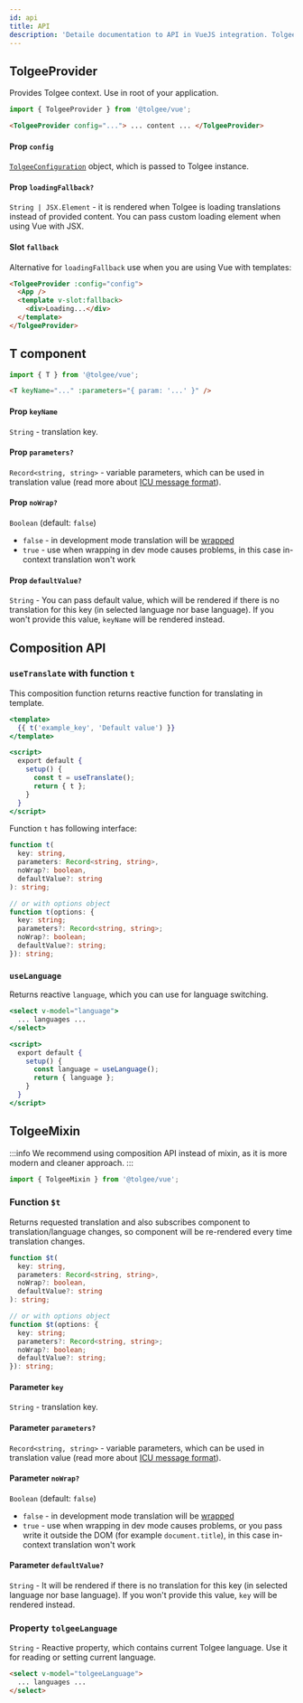 ```yaml
---
id: api
title: API
description: 'Detaile documentation to API in VueJS integration. TolgeeProvider​ Provides Tolgee context. Use in root of your application.'
---
```


## TolgeeProvider

Provides Tolgee context. Use in root of your application.

```js
import { TolgeeProvider } from '@tolgee/vue';
```

```html
<TolgeeProvider config="..."> ... content ... </TolgeeProvider>
```

#### Prop `config`

[`TolgeeConfiguration`](/docs/sdk/configuration) object, which is passed to Tolgee instance.

#### Prop `loadingFallback?`

`String | JSX.Element` - it is rendered when Tolgee is loading translations instead of provided content.
You can pass custom loading element when using Vue with JSX.

#### Slot `fallback`

Alternative for `loadingFallback` use when you are using Vue with templates:

```html
<TolgeeProvider :config="config">
  <App />
  <template v-slot:fallback>
    <div>Loading...</div>
  </template>
</TolgeeProvider>
```

## T component

```js
import { T } from '@tolgee/vue';
```

```html
<T keyName="..." :parameters="{ param: '...' }" />
```

#### Prop `keyName`

`String` - translation key.

#### Prop `parameters?`

`Record<string, string>` - variable parameters, which can be used in translation value
(read more about [ICU message format](/docs/sdk/../icu-message-format)).

#### Prop `noWrap?`

`Boolean` (default: `false`)

- `false` - in development mode translation will be [wrapped](/docs/sdk/wrapping)
- `true` - use when wrapping in dev mode causes problems, in this case in-context translation won't work

#### Prop `defaultValue?`

`String` - You can pass default value, which will be rendered if there is no translation
for this key (in selected language nor base language). If you won't provide this value, `keyName` will be rendered instead.

## Composition API

### `useTranslate` with function `t`

This composition function returns reactive function for translating in template.

```jsx
<template>
  {{ t('example_key', 'Default value') }}
</template>

<script>
  export default {
    setup() {
      const t = useTranslate();
      return { t };
    }
  }
</script>
```

Function `t` has following interface:

```ts
function t(
  key: string,
  parameters: Record<string, string>,
  noWrap?: boolean,
  defaultValue?: string
): string;

// or with options object
function t(options: {
  key: string;
  parameters?: Record<string, string>;
  noWrap?: boolean;
  defaultValue?: string;
}): string;
```

### `useLanguage`

Returns reactive `language`, which you can use for language switching.

```jsx
<select v-model="language">
  ... languages ...
</select>

<script>
  export default {
    setup() {
      const language = useLanguage();
      return { language };
    }
  }
</script>
```

## TolgeeMixin

:::info
We recommend using composition API instead of mixin, as it is more modern and cleaner approach.
:::

```ts
import { TolgeeMixin } from '@tolgee/vue';
```

### Function `$t`

Returns requested translation and also subscribes component to translation/language changes,
so component will be re-rendered every time translation changes.

```ts
function $t(
  key: string,
  parameters: Record<string, string>,
  noWrap?: boolean,
  defaultValue?: string
): string;

// or with options object
function $t(options: {
  key: string;
  parameters?: Record<string, string>;
  noWrap?: boolean;
  defaultValue?: string;
}): string;
```

#### Parameter `key`

`String` - translation key.

#### Parameter `parameters?`

`Record<string, string>` - variable parameters, which can be used in translation value
(read more about [ICU message format](/docs/sdk/../icu-message-format)).

#### Parameter `noWrap?`

`Boolean` (default: `false`)

- `false` - in development mode translation will be [wrapped](/docs/sdk/wrapping)
- `true` - use when wrapping in dev mode causes problems, or you pass write it outside the DOM
  (for example `document.title`), in this case in-context translation won't work

#### Parameter `defaultValue?`

`String` - It will be rendered if there is no translation for this key (in selected language nor base language).
If you won't provide this value, `key` will be rendered instead.

### Property `tolgeeLanguage`

`String` - Reactive property, which contains current Tolgee language. Use it for reading or setting current language.

```html
<select v-model="tolgeeLanguage">
  ... languages ...
</select>
```
